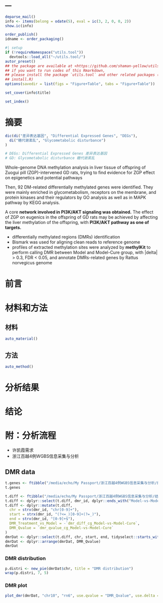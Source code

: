 ---
---

```r
deparse_mail()
info <- items(belong = odate(5), eval = ic(3, 2, 0, 0, 2))
show.ic(info)

order_publish()
idname <- order_packaging()
```

```r
#| setup
if (!requireNamespace("utils.tool"))
  devtools::load_all("~/utils.tool/")
autor_preset()
## the package are available at <https://github.com/shaman-yellow/utils.tool>
## if you want to run codes of this Rmarkdown,
## please install the package `utils.tool` and other related packages (run
## install.R)
options(savedir = list(figs = "Figure+Table", tabs = "Figure+Table"))
```

```r
set_cover(info$title)
```

```r
set_index()
```

# 摘要 {#abstract}

```r
dic(di("差异表达基因", "Differential Expressed Genes", "DEGs"),
  di("糖代谢紊乱", "Glycometabolic disturbance")
)

# DEGs: Differential Expressed Genes 差异表达基因
# GD: Glycometabolic disturbance 糖代谢紊乱

```

Whole-genome DNA methylation analysis in liver
tissue of offspring of Zuogui pill (ZGP)-intervened GD rats, trying to find evidence
for ZGP effect on epigenetics and potential pathways

Then, 92 DM-related differentially
methylated genes were identified. They were mainly enriched in
glycometabolism, receptors on the membrane, and protein kinases and
their regulators by GO analysis as well as in MAPK pathway by KEGG
analysis.

A core **network involved in PI3K/AKT signaling was
obtained.** The effect of ZGP on eugenics in the offspring of GD rats
may be achieved by affecting the liver methylation of the offspring,
with **PI3K/AKT pathway as one of targets.**

- differentially methylated regions (DMRs) identification
- Bismark was used for aligning clean reads to reference genome 
- profiles of extracted methylation sites were analyzed by **methylKit** to perform
  calling DMR between Model and Model-Cure group, with \|delta\| \> 0.3, FDR \<
  0.05, and annotate DMRs-related genes by Rattus norvegicus genome

# 前言 {#introduction}

# 材料和方法 {#methods}

## 材料

```r
auto_material()
```

## 方法

```r
auto_method()
```

# 分析结果 {#results}

# 结论 {#dis}

# 附：分析流程 {#workflow}

- 许凯霞需求
- 浙江百越4例WGBS信息采集与分析

## DMR data

```r
t.genes <- ftibble("/media/echo/My Passport/浙江百越4例WGBS信息采集与分析/结果/01_甲基化差异表达基因.tsv")
t.genes

t.diff <- ftibble("/media/echo/My Passport/浙江百越4例WGBS信息采集与分析/结果/01_甲基化差异表达DMR.csv")
t.diff <- dplyr::select(t.diff, dmr_id, dplyr::ends_with("Model-vs-Model-Cure"))
t.diff <- dplyr::mutate(t.diff,
  chr = strx(dmr_id, "chr[0-9]+"),
  start = strx(dmr_id, "(?<=_)[0-9]+(?=_)"),
  end = strx(dmr_id, "[0-9]+$"),
  DMR_Treatment_vs_Model = -`dmr_diff_cg_Model-vs-Model-Cure`,
  DMR_Qvalue = `dmr_qvalue_cg_Model-vs-Model-Cure`
)
dmrDat <- dplyr::select(t.diff, chr, start, end, tidyselect::starts_with("DMR", F), dmr_id)
dmrDat <- dplyr::arrange(dmrDat, DMR_Qvalue)
dmrDat

```

### DMR distribution

```r
p.distri <- new_pie(dmrDat$chr, title = "DMR distribution")
wrap(p.distri, 7, 5)
```

### DMR plot

```r
plot_dmr(dmrDat, "chr10", "rn6", use.qvalue = "DMR_Qvalue", use.delta = "DMR_Treatment_vs_Model")
```
